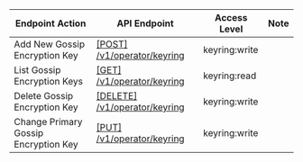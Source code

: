 | Endpoint Action      | API Endpoint           | Access Level   | Note   |
| -------------------- | ---------------------- | -------------- | ------ |
Add New Gossip Encryption Key|[[POST] /v1/operator/keyring](https://www.consul.io/api-docs/operator/keyring#add-new-gossip-encryption-key)|keyring:write|
List Gossip Encryption Keys|[[GET] /v1/operator/keyring](https://www.consul.io/api-docs/operator/keyring#list-gossip-encryption-keys)|keyring:read|
Delete Gossip Encryption Key|[[DELETE] /v1/operator/keyring](https://www.consul.io/api-docs/operator/keyring#delete-gossip-encryption-key)|keyring:write|
Change Primary Gossip Encryption Key|[[PUT] /v1/operator/keyring](https://www.consul.io/api-docs/operator/keyring#change-primary-gossip-encryption-key)|keyring:write|
